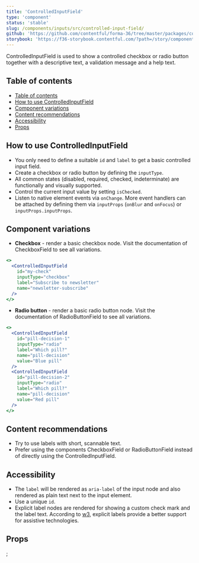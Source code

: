 ```yaml
---
title: 'ControlledInputField'
type: 'component'
status: 'stable'
slug: /components/inputs/src/controlled-input-field/
github: 'https://github.com/contentful/forma-36/tree/master/packages/components/inputs/src/controlled-input-field'
storybook: 'https://f36-storybook.contentful.com/?path=/story/components-controlled-input-field--overview'
---
```


ControlledInputField is used to show a controlled checkbox or radio button together with a descriptive text, a validation message and a help text.

## Table of contents

- [Table of contents](#table-of-contents)
- [How to use ControlledInputField](#how-to-use-controlledinputfield)
- [Component variations](#component-variations)
- [Content recommendations](#content-recommendations)
- [Accessibility](#accessibility)
- [Props](#props)

## How to use ControlledInputField

- You only need to define a suitable `id` and `label` to get a basic controlled input field.
- Create a checkbox or radio button by defining the `inputType`.
- All common states (disabled, required, checked, indeterminate) are functionally and visually supported.
- Control the current input value by setting `isChecked`.
- Listen to native element events via `onChange`. More event handlers can be attached by defining them via `inputProps` (`onBlur` and `onFocus`) or `inputProps.inputProps`.

## Component variations

- **Checkbox** - render a basic checkbox node. Visit the documentation of CheckboxField to see all variations.

```jsx
<>
  <ControlledInputField
    id="my-check"
    inputType="checkbox"
    label="Subscribe to newsletter"
    name="newsletter-subscribe"
  />
</>
```

- **Radio button** - render a basic radio button node. Visit the documentation of RadioButtonField to see all variations.

```jsx
<>
  <ControlledInputField
    id="pill-decision-1"
    inputType="radio"
    label="Which pill?"
    name="pill-decision"
    value="Blue pill"
  />
  <ControlledInputField
    id="pill-decision-2"
    inputType="radio"
    label="Which pill?"
    name="pill-decision"
    value="Red pill"
  />
</>
```

## Content recommendations

- Try to use labels with short, scannable text.
- Prefer using the components CheckboxField or RadioButtonField instead of directly using the ControlledInputField.

## Accessibility

- The `label` will be rendered as `aria-label` of the input node and also rendered as plain text next to the input element.
- Use a unique `id`.
- Explicit label nodes are rendered for showing a custom check mark and the label text. According to [w3](https://www.w3.org/WAI/tutorials/forms/labels/#associating-labels-implicitly), explicit labels provide a better support for assistive technologies.

## Props


<Props of="ControlledInputField" />;
